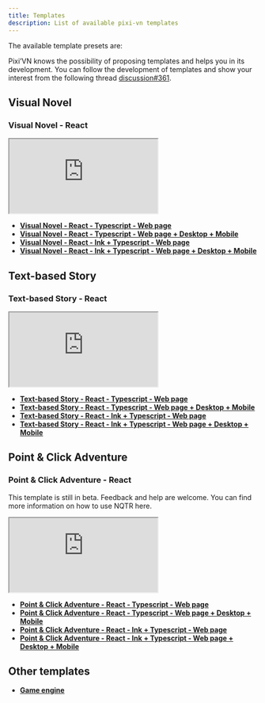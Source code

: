```yaml
---
title: Templates
description: List of available pixi-vn templates
---
```


The available template presets are:

<Callout title="More templates will be added in the future" type="info">

Pixi’VN knows the possibility of proposing templates and helps you in its development. You can follow the development of templates and show your interest from the following thread [discussion#361](https://github.com/DRincs-Productions/pixi-vn/discussions/361).

</Callout>

## Visual Novel

### Visual Novel - React

<iframe src="https://pixi-vn-react-template.web.app/"
    title="Visual Novel - React"
    style={{
        width: "100%",
        height: "400px",
        border: "0",
        borderRadius: "4px",
        overflow: "hidden",
    }}
    allowFullScreen={true}
></iframe>

- **[Visual Novel - React - Typescript - Web page](https://github.com/DRincs-Productions/pixi-vn-react-template)**
- **[Visual Novel - React - Typescript - Web page + Desktop + Mobile](https://github.com/DRincs-Productions/pixi-vn-react-template/tree/tauri)**
- **[Visual Novel - React - Ink + Typescript - Web page](https://github.com/DRincs-Productions/pixi-vn-react-template/tree/ink)**
- **[Visual Novel - React - Ink + Typescript - Web page + Desktop + Mobile](https://github.com/DRincs-Productions/pixi-vn-react-template/tree/ink-tauri)**

## Text-based Story

### Text-based Story - React

<iframe src="https://pixi-vn-react-st-template.web.app/"
    title="Visual Novel - React"
    style={{
        width: "100%",
        height: "400px",
        border: "0",
        borderRadius: "4px",
        overflow: "hidden",
    }}
    allowFullScreen={true}
></iframe>

- **[Text-based Story - React - Typescript - Web page](https://github.com/DRincs-Productions/pixi-vn-nonlinear-stories-react-template)**
- **[Text-based Story - React - Typescript - Web page + Desktop + Mobile](https://github.com/DRincs-Productions/pixi-vn-nonlinear-stories-react-template/tree/tauri)**
- **[Text-based Story - React - Ink + Typescript - Web page](https://github.com/DRincs-Productions/pixi-vn-nonlinear-stories-react-template/tree/ink)**
- **[Text-based Story - React - Ink + Typescript - Web page + Desktop + Mobile](https://github.com/DRincs-Productions/pixi-vn-nonlinear-stories-react-template/tree/ink-tauri)**

## Point & Click Adventure

### Point & Click Adventure - React

<Callout title="Beta version" type="warn">

This template is still in beta. Feedback and help are welcome. You can find more information on how to use NQTR <DynamicLink href="/nqtr">here</DynamicLink>.

</Callout>

<iframe src="https://nqtr-react-template.firebaseapp.com/"
    title="Point & Click Adventure - React"
    style={{
        width: "100%",
        height: "400px",
        border: "0",
        borderRadius: "4px",
        overflow: "hidden",
    }}
    allowFullScreen={true}
></iframe>

- **[Point & Click Adventure - React - Typescript - Web page](https://github.com/DRincs-Productions/nqtr-react-template)**
- **[Point & Click Adventure - React - Typescript - Web page + Desktop + Mobile](https://github.com/DRincs-Productions/nqtr-react-template/tree/tauri)**
- **[Point & Click Adventure - React - Ink + Typescript - Web page](https://github.com/DRincs-Productions/nqtr-react-template/tree/ink)**
- **[Point & Click Adventure - React - Ink + Typescript - Web page + Desktop + Mobile](https://github.com/DRincs-Productions/nqtr-react-template/tree/ink-tauri)**

## Other templates

- **[Game engine](https://github.com/DRincs-Productions/pixi-vn-game-engine-template)**

